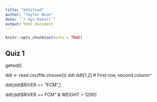 ```yaml
---
title: "Untitled"
author: "Taylor Wise"
date: "`r Sys.Date()`"
output: html_document
---
```


```r
knitr::opts_chunk$set(echo = TRUE)
```


## Quiz 1

getwd()

ddt <- read.csv(file.choose())
ddt
ddt[1,2]
# First row, second column^

ddt[ddt$RIVER == "FCM",]

ddt[ddt$RIVER == FCM" & WEIGHT > 1200]